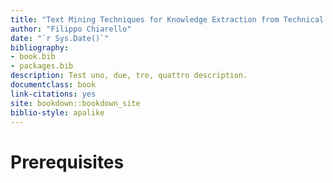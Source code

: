 ```yaml
--- 
title: "Text Mining Techniques for Knowledge Extraction from Technical Documents"
author: "Filippo Chiarello"
date: "`r Sys.Date()`"
bibliography:
- book.bib
- packages.bib
description: Test uno, due, tre, quattro description.
documentclass: book
link-citations: yes
site: bookdown::bookdown_site
biblio-style: apalike
---
```


# Prerequisites

